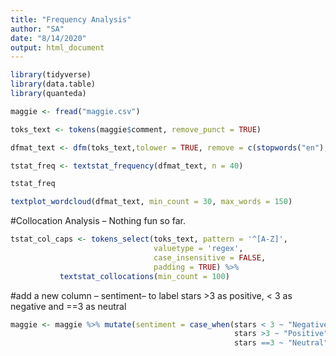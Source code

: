 ```yaml
---
title: "Frequency Analysis"
author: "SA"
date: "8/14/2020"
output: html_document
---
```


```r
library(tidyverse)
library(data.table)
library(quanteda)
```


```r
maggie <- fread("maggie.csv")
```

```r

toks_text <- tokens(maggie$comment, remove_punct = TRUE) 

dfmat_text <- dfm(toks_text,tolower = TRUE, remove = c(stopwords("en"), "maggie", "pack", "product", "noodles", "2", "packs", "family", "regular","can", "maggi", "even", "really", "packets", "since", "just", "got", "within", "also", "ki", "kar", "if", "the"))

tstat_freq <- textstat_frequency(dfmat_text, n = 40)

tstat_freq

textplot_wordcloud(dfmat_text, min_count = 30, max_words = 150)
```

#Collocation Analysis -- Nothing fun so far.
```r
tstat_col_caps <- tokens_select(toks_text, pattern = '^[A-Z]', 
                                valuetype = 'regex', 
                                case_insensitive = FALSE, 
                                padding = TRUE) %>% 
           textstat_collocations(min_count = 100)

```

#add a new column -- sentiment-- to label stars >3 as positive, < 3 as negative and ==3 as neutral
```r

maggie <- maggie %>% mutate(sentiment = case_when(stars < 3 ~ "Negative",
                                                  stars >3 ~ "Positive",
                                                  stars ==3 ~ "Neutral"))



```
























